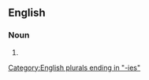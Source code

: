 ==English==

===Noun===
{{head|en|noun form}}

# {{plural of|en|antiquary}}

[[Category:English plurals ending in "-ies"]]
